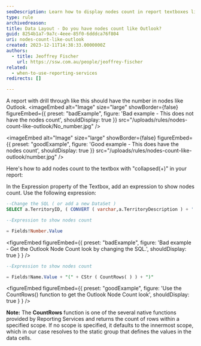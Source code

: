 ```yaml
---
seoDescription: Learn how to display nodes count in report textboxes like Outlook using SQL expressions and the CountRows() function.
type: rule
archivedreason:
title: Data Layout - Do you have nodes count like Outlook?
guid: 8254b1a7-9a7c-4eee-85f0-6dddca76f804
uri: nodes-count-like-outlook
created: 2023-12-11T14:38:33.0000000Z
authors:
  - title: Jeoffrey Fischer
    url: https://ssw.com.au/people/jeoffrey-fischer
related:
  - when-to-use-reporting-services
redirects: []

---
```


A report with drill through like this should have the number in nodes like Outlook.
<imageEmbed
  alt="Image"
  size="large"
  showBorder={false}
  figureEmbed={{
    preset: "badExample",
    figure: 'Bad example - This does not have the nodes count',
    shouldDisplay: true
  }}
  src="/uploads/rules/nodes-count-like-outlook/No_number.jpg"
/>

<imageEmbed
  alt="Image"
  size="large"
  showBorder={false}
  figureEmbed={{
    preset: "goodExample",
    figure: 'Good example - This does have the nodes count',
    shouldDisplay: true
  }}
  src="/uploads/rules/nodes-count-like-outlook/number.jpg"
/>

Here's how to add nodes count to the textbox with "collapsed(+)" in your report:

In the Expression property of the Textbox, add an expression to show nodes count. Use the following expression:

```sql
--Change the SQL ( or add a new DataSet )
SELECT a.TerritoryID, ( CONVERT ( varchar,a.TerritoryDescription ) + ' (' + CONVERT ( varchar, count ( c.TerritoryID ) ) + ')' ) AS Number, ... FROM Territories a INNER JOIN EmployeeTerritories b ON a.TerritoryID=b.TerritoryID, ... GROUP BY a.TerritoryID, a.TerritoryDescription,...

--Expression to show nodes count

= Fields!Number.Value
```

<figureEmbed figureEmbed={{
  preset: "badExample",
  figure: 'Bad example - Get the Outlook Node Count look by changing the SQL.',
  shouldDisplay: true
} } />


```sql
--Expression to show nodes count

= Fields!Name.Value + "(" + CStr ( CountRows( ) ) + ")"
```

<figureEmbed figureEmbed={{
  preset: "goodExample",
  figure: 'Use the CountRows() function to get the Outlook Node Count look',
  shouldDisplay: true
} } />


**Note:** The **CountRows** function is one of the several native functions provided by Reporting Services and returns the count of rows within a specified scope. If no scope is specified, it defaults to the innermost scope, which in our case resolves to the static group that defines the values in the data cells.